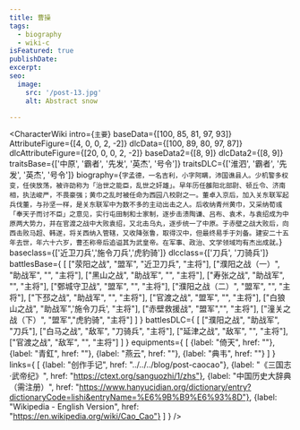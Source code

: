 ```yaml
---
title: 曹操
tags:
  - biography
  - wiki-c
isFeatured: true
publishDate:
excerpt:
seo:
  image:
    src: '/post-13.jpg'
    alt: Abstract snow

---
```



<CharacterWiki
  intro={`主要`}
  baseData={[100, 85, 81, 97, 93]}
  AttributeFigure={[4, 0, 0, 2, -2]}
  dlcData={[100, 89, 80, 97, 87]}
  dlcAttributeFigure={[20, 0, 0, 2, -2]}
  baseData2={[8, 9]}
  dlcData2={[8, 9]}
  traitsBase={['中原', '霸者', '先发', '英杰', '号令']}
  traitsDLC={['淮泗', '霸者', '先发', '英杰', '号令']}
  biography={`字孟德，一名吉利，小字阿瞒，沛国谯县人。少机警多权变，任侠放荡，被许劭称为「治世之能臣，乱世之奸雄」。早年历任雒阳北部尉、顿丘令、济南相，执法峻严，不畏豪强；黄巾之乱时被任命为西园八校尉之一。董卓入京后，加入关东联军起兵伐董，与孙坚一样，是关东联军中为数不多的主动出击之人。后收纳青州黄巾，又采纳荀彧「奉天子而讨不臣」之意见，实行屯田制和士家制，逐步击溃陶谦、吕布、袁术，与袁绍成为中原两大势力，并在官渡之战中大败袁绍，又北击乌丸，逐步统一了中原。于赤壁之战大败后，向西击败马超、韩遂，将关西纳入管辖，又收降张鲁，取得汉中，但最终易手于刘备。建安二十五年去世，年六十六岁，曹丕称帝后追谥其为武皇帝。在军事、政治、文学领域均有杰出成就。`}
  baseclass={['近卫刀兵','施令刀兵','虎豹骑']}
  dlcclass={['刀兵', '刀骑兵']}
  battlesBase={
    [
      ["荥阳之战", "盟军", "近卫刀兵", "主将"],
      ["濮阳之战（一）", "助战军", "", "主将"],
      ["黑山之战", "助战军", "", "主将"],
      ["寿张之战", "助战军", "", "主将"],
      ["鄄城守卫战", "盟军", "", "主将"],
      ["濮阳之战（二）", "盟军", "", "主将"],
      ["下邳之战", "助战军", "", "主将"],
      ["官渡之战", "盟军", "", "主将"],
      ["白狼山之战", "助战军",'施令刀兵', "主将"],
      ["赤壁救援战", "盟军","", "主将"],
      ["潼关之战（下）", "盟军","虎豹骑", "主将"]
    ]
  }
  battlesDLC={
    [
      ["濮阳之战", "助战军", "刀兵"],
      ["白马之战", "敌军", "刀骑兵", "主将"],
      ["延津之战", "敌军", "", "主将"],
      ["官渡之战", "敌军", "", "主将"]
    ]
  }
  equipments={
    [
      {label: "倚天", href: ""},
      {label: "青釭", href: ""},
      {label: "燕云", href: ""},
      {label: "典韦", href: ""}
    ]
  }
  links={
    [
      {label: "创作手记", href: "../../../blog/post-caocao"},
      {label: "《三国志·武帝纪》", href: "https://ctext.org/sanguozhi/1/zhs"},
      {label: "中国历史大辞典（需注册）", href: "https://www.hanyucidian.org/dictionary/entry?dictionaryCode=lishi&entryName=%E6%9B%B9%E6%93%8D"},
      {label: "Wikipedia - English Version", href: "https://en.wikipedia.org/wiki/Cao_Cao"}
    ]
  }
/>
